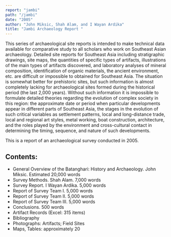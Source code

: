 ```yaml
---
report: "jambi"
path: "/jambi"
date: "2005"
author: "John Miksic, Shah Alam, and I Wayan Ardika"
title: "Jambi Archaeology Report "
---
```


This series of archaeological site reports is intended to make technical data available for comparative study to all scholars who work on Southeast Asian archaeology.  Detailed site reports for Southeast Asia including stratigraphic drawings, site maps,  the quantities of specific types of artifacts, illustrations of the main types of artifacts discovered, and laboratory analyses of mineral composition, identification of organic materials, the ancient environment, etc. are difficult or impossible to obtained for Southeast Asia. The situation is somewhat better for prehistoric sites, but such information is almost completely lacking for archaeological sites formed during the historical period (the last 2,000 years). Without such information it is impossible to formulate detailed theories regarding the evolution of complex society in this region: the approximate date or period when particular developments appear in different parts of Southeast Asia, the stages in the evolution of such critical variables as settlement patterns, local and long-distance trade, local and regional art styles, metal working, boat construction, architecture, and the roles played by the environment and cross-cultural contact in determining the timing, sequence, and nature of such developments.

This is a report of an archaeological survey conducted in 2005. 

## Contents:

 * General Overview of the Batanghari: History and Archaeology. John Miksic. Estimated 20,000 words
 * Survey Methods. Shah Alam. 7,000 words
 * Survey Report. I Wayan Ardika. 5,000 words
 * Report of Survey Team I. 5,000 words
 * Report of Survey Team II. 5,000 words
 * Report of Survey Team III. 5,000 words
 * Conclusions. 500 words
 * Artifact Records (Excel: 315 items)
 * Bibliography
 * Photographs: Artifacts; Field Sites
 * Maps, Tables: approximately 20
